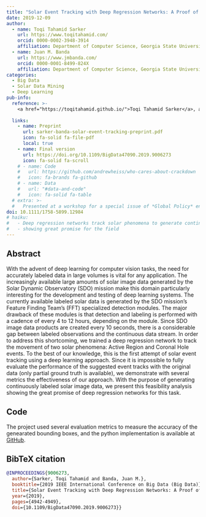 ```yaml
---
title: "Solar Event Tracking with Deep Regression Networks: A Proof of Concept Evaluation"
date: 2019-12-09
author:
  - name: Toqi Tahamid Sarker
    url: https://www.toqitahamid.com/
    orcid: 0000-0002-3948-3914
    affiliation: Department of Computer Science, Georgia State University
  - name: Juan M. Banda
    url: https://www.jmbanda.com/
    orcid: 0000-0001-8499-824X
    affiliation: Department of Computer Science, Georgia State University
categories:
  - Big Data
  - Solar Data Mining
  - Deep Learning
pub-info:
  reference: >-
    <a href="https://toqitahamid.github.io/">Toqi Tahamid Sarker</a>, and <a href="https://www.jmbanda.com/">Juan M. Banda</a>, “Solar Event Tracking with Deep Regression Networks: A Proof of Concept Evaluation,” <em>2019 IEEE International Conference on Big Data (Big Data)</em>, 4942–49, 2019, doi: <a href="https://doi.org/10.1109/BigData47090.2019.9006273"><code>10.1109/BigData47090.2019.9006273</code></a>
  
  links:
    - name: Preprint
      url: sarker-banda-solar-event-tracking-preprint.pdf
      icon: fa-solid fa-file-pdf
      local: true
    - name: Final version
      url: https://doi.org/10.1109/BigData47090.2019.9006273
      icon: fa-solid fa-scroll
    # - name: Code
    #   url: https://github.com/andrewheiss/who-cares-about-crackdown
    #   icon: fa-brands fa-github
    # - name: Data
    #   url: "#data-and-code"
    #   icon: fa-solid fa-table
  # extra: >-
  #   Presented at a workshop for a special issue of *Global Policy* entitled “Restricting NGOs: From Pushback to Accommodation,” University of Amsterdam, The Netherlands, June 2020 (held online due to COVID-19)
doi: 10.1111/1758-5899.12984
# haiku:
#   - Deep regression networks track solar phenomena to generate continuously labeled solar image data,
#   - showing great promise for the field
---
```



## Abstract

With the advent of deep learning for computer vision tasks, the need for accurately labeled data in large volumes is vital for any application. The increasingly available large amounts of solar image data generated by the Solar Dynamic Observatory (SDO) mission make this domain particularly interesting for the development and testing of deep learning systems. The currently available labeled solar data is generated by the SDO mission's Feature Finding Team's (FFT) specialized detection modules. The major drawback of these modules is that detection and labeling is performed with a cadence of every 4 to 12 hours, depending on the module. Since SDO image data products are created every 10 seconds, there is a considerable gap between labeled observations and the continuous data stream. In order to address this shortcoming, we trained a deep regression network to track the movement of two solar phenomena: Active Region and Coronal Hole events. To the best of our knowledge, this is the first attempt of solar event tracking using a deep learning approach. Since it is impossible to fully evaluate the performance of the suggested event tracks with the original data (only partial ground truth is available), we demonstrate with several metrics the effectiveness of our approach. With the purpose of generating continuously labeled solar image data, we present this feasibility analysis showing the great promise of deep regression networks for this task.


## Code

The project used several evaluation metrics to measure the accuracy of the genearated bounding boxes, and the python implementation is available at [GitHub](https://github.com/toqitahamid/evaluation-metrics-tracking).

## BibTeX citation

```bibtex
@INPROCEEDINGS{9006273,
  author={Sarker, Toqi Tahamid and Banda, Juan M.},
  booktitle={2019 IEEE International Conference on Big Data (Big Data)}, 
  title={Solar Event Tracking with Deep Regression Networks: A Proof of Concept Evaluation}, 
  year={2019},
  pages={4942-4949},
  doi={10.1109/BigData47090.2019.9006273}}


```

